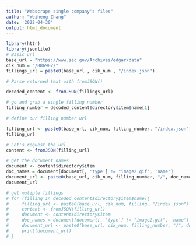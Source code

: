 ```yaml
---
title: "Webscrape single company's files"
author: "Weiheng Zhang"
date: '2022-04-30'
output: html_document
---
```


```r
library(httr)
library(jsonlite)
# Basic url
base_url = "https://www.sec.gov/Archives/edgar/data"
cik_num = "/886982/"
fillings_url = paste0(base_url , cik_num , "/index.json")

# Parse returned text with fromJSON()

decoded_content <- fromJSON(fillings_url)

# go and grab a single filling number
filling_number = decoded_content$directory$item$name[1]

# define our filling number url

filling_url <- paste0(base_url, cik_num, filling_number, "/index.json")
filling_url

# Let's request the url
content <- fromJSON(filling_url)

# get the document names
document <- content$directory$item
doc_names = document[document[, 'type'] != "image2.gif", 'name']
document_url <- paste0(base_url, cik_num, filling_number, "/", doc_names)
document_url 

# get mutiple fillings
# for (filling in decoded_content$directory$item$name){
#     filling_url <- paste0(base_url, cik_num, filling, "/index.json")
#     content <- fromJSON(filling_url)
#     document <- content$directory$item
#     doc_names = document[document[, 'type'] != "image2.gif", 'name']
#     document_url <- paste0(base_url, cik_num, filling_number, "/", doc_names)
#     print(document_url)
# }
```



